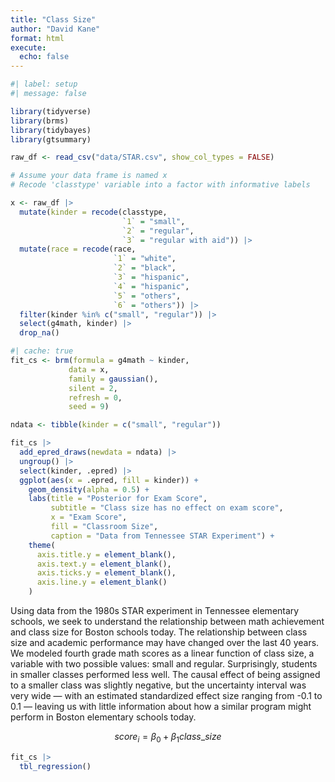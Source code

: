 ```yaml
---
title: "Class Size"
author: "David Kane"
format: html
execute: 
  echo: false
---
```


```r
#| label: setup
#| message: false

library(tidyverse)
library(brms)
library(tidybayes)
library(gtsummary)

raw_df <- read_csv("data/STAR.csv", show_col_types = FALSE)
```


```r

# Assume your data frame is named x
# Recode 'classtype' variable into a factor with informative labels

x <- raw_df |> 
  mutate(kinder = recode(classtype,
                         `1` = "small",
                         `2` = "regular",
                         `3` = "regular with aid")) |> 
  mutate(race = recode(race,
                       `1` = "white",
                       `2` = "black",
                       `3` = "hispanic",
                       `4` = "hispanic",
                       `5` = "others",
                       `6` = "others")) |> 
  filter(kinder %in% c("small", "regular")) |> 
  select(g4math, kinder) |> 
  drop_na()  
```


```r
#| cache: true
fit_cs <- brm(formula = g4math ~ kinder,
             data = x,
             family = gaussian(),
             silent = 2,
             refresh = 0,
             seed = 9)

```



```r
ndata <- tibble(kinder = c("small", "regular"))
```

```r
fit_cs |>
  add_epred_draws(newdata = ndata) |> 
  ungroup() |>
  select(kinder, .epred) |>
  ggplot(aes(x = .epred, fill = kinder)) +
    geom_density(alpha = 0.5) +
    labs(title = "Posterior for Exam Score",
         subtitle = "Class size has no effect on exam score",
         x = "Exam Score",
         fill = "Classroom Size",
         caption = "Data from Tennessee STAR Experiment") +
    theme(
      axis.title.y = element_blank(),
      axis.text.y = element_blank(),
      axis.ticks.y = element_blank(),
      axis.line.y = element_blank()
    )
```

Using data from the 1980s STAR experiment in Tennessee elementary schools, we seek to understand the relationship between math achievement and class size for Boston schools today. The relationship between class size and academic performance may have changed over the last 40 years. We modeled fourth grade math scores as a linear function of class size, a variable with two possible values: small and regular. Surprisingly, students in smaller classes performed less well. The causal effect of being assigned to a smaller class was slightly negative, but the uncertainty interval was very wide --- with an estimated standardized effect size ranging from -0.1 to 0.1 --- leaving us with little information about how a similar program might perform in Boston elementary schools today.


$$ score_i = \beta_0 + \beta_1 class\_size $$

```r
fit_cs |> 
  tbl_regression()
```




